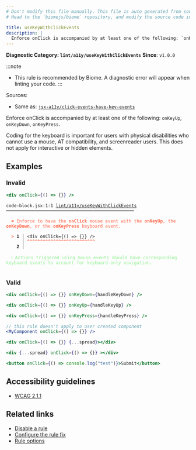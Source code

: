 ```yaml
---
# Don't modify this file manually. This file is auto generated from source, and you will lose your changes next time the website is built.
# Head to the `biomejs/biome` repository, and modify the source code in there.

title: useKeyWithClickEvents
description: |
  Enforce onClick is accompanied by at least one of the following: `onKeyUp`, `onKeyDown`, `onKeyPress`.
---
```


**Diagnostic Category: `lint/a11y/useKeyWithClickEvents`**
<Tabs>
<TabItem label="JSX and TSX" icon="seti:javascript">
**Since**: `v1.0.0`

:::note
- This rule is recommended by Biome. A diagnostic error will appear when linting your code.
:::

Sources: 
- Same as: <a href="https://github.com/jsx-eslint/eslint-plugin-jsx-a11y/blob/main/docs/rules/click-events-have-key-events.md" target="_blank"><code>jsx-a11y/click-events-have-key-events</code></a>

Enforce onClick is accompanied by at least one of the following: `onKeyUp`, `onKeyDown`, `onKeyPress`.

Coding for the keyboard is important for users with physical disabilities who cannot use a mouse, AT compatibility, and screenreader users.
This does not apply for interactive or hidden elements.

## Examples

### Invalid

```jsx
<div onClick={() => {}} />
```

<pre class="language-text"><code class="language-text">code-block.jsx:1:1 <a href="https://biomejs.dev/linter/rules/use-key-with-click-events">lint/a11y/useKeyWithClickEvents</a> ━━━━━━━━━━━━━━━━━━━━━━━━━━━━━━━━━━━━━━━━━━━━━━━━━<br /><br />  <strong><span style="color: Tomato;">✖</span></strong> <span style="color: Tomato;">Enforce to have the </span><span style="color: Tomato;"><strong>onClick</strong></span><span style="color: Tomato;"> mouse event with the </span><span style="color: Tomato;"><strong>onKeyUp</strong></span><span style="color: Tomato;">, the </span><span style="color: Tomato;"><strong>onKeyDown</strong></span><span style="color: Tomato;">, or the </span><span style="color: Tomato;"><strong>onKeyPress</strong></span><span style="color: Tomato;"> keyboard event.</span><br />  <br />  <strong><span style="color: Tomato;">&gt;</span></strong> <strong>1 │ </strong>&lt;div onClick=&#123;() =&gt; &#123;&#125;&#125; /&gt;<br />   <strong>   │ </strong><strong><span style="color: Tomato;">^</span></strong><strong><span style="color: Tomato;">^</span></strong><strong><span style="color: Tomato;">^</span></strong><strong><span style="color: Tomato;">^</span></strong><strong><span style="color: Tomato;">^</span></strong><strong><span style="color: Tomato;">^</span></strong><strong><span style="color: Tomato;">^</span></strong><strong><span style="color: Tomato;">^</span></strong><strong><span style="color: Tomato;">^</span></strong><strong><span style="color: Tomato;">^</span></strong><strong><span style="color: Tomato;">^</span></strong><strong><span style="color: Tomato;">^</span></strong><strong><span style="color: Tomato;">^</span></strong><strong><span style="color: Tomato;">^</span></strong><strong><span style="color: Tomato;">^</span></strong><strong><span style="color: Tomato;">^</span></strong><strong><span style="color: Tomato;">^</span></strong><strong><span style="color: Tomato;">^</span></strong><strong><span style="color: Tomato;">^</span></strong><strong><span style="color: Tomato;">^</span></strong><strong><span style="color: Tomato;">^</span></strong><strong><span style="color: Tomato;">^</span></strong><strong><span style="color: Tomato;">^</span></strong><strong><span style="color: Tomato;">^</span></strong><strong><span style="color: Tomato;">^</span></strong><strong><span style="color: Tomato;">^</span></strong><br />    <strong>2 │ </strong><br />  <br />  <strong><span style="color: lightgreen;">ℹ</span></strong> <span style="color: lightgreen;">Actions triggered using mouse events should have corresponding keyboard events to account for keyboard-only navigation.</span><br />  <br /></code></pre>

### Valid

```jsx
<div onClick={() => {}} onKeyDown={handleKeyDown} />
```

```jsx
<div onClick={() => {}} onKeyUp={handleKeyUp} />
```

```jsx
<div onClick={() => {}} onKeyPress={handleKeyPress} />
```

```jsx
// this rule doesn't apply to user created component
<MyComponent onClick={() => {}} />
```

```jsx
<div onClick={() => {}} {...spread}></div>
```

```jsx
<div {...spread} onClick={() => {}} ></div>
```

```jsx
<button onClick={() => console.log("test")}>Submit</button>
```

## Accessibility guidelines

- [WCAG 2.1.1](https://www.w3.org/WAI/WCAG21/Understanding/keyboard)

## Related links

- [Disable a rule](/linter/#disable-a-lint-rule)
- [Configure the rule fix](/linter#configure-the-rule-fix)
- [Rule options](/linter/#rule-options)

</TabItem>
</Tabs>

